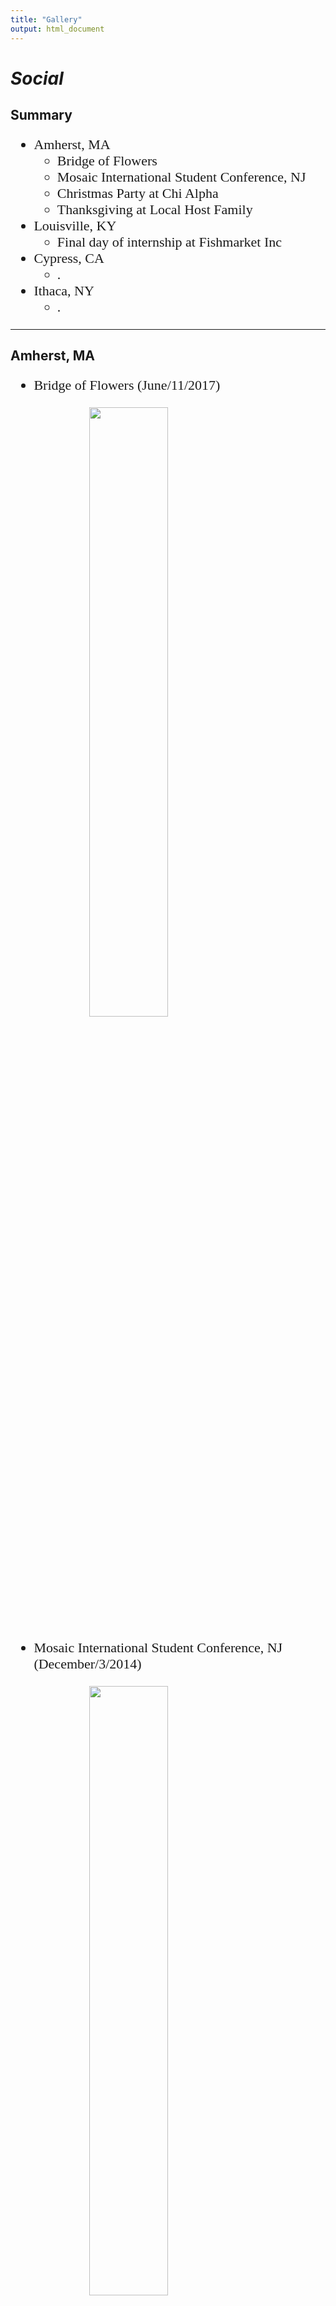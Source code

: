 ```yaml
---
title: "Gallery"
output: html_document
---
```

<style>
h1 {font-style: italic;}
img {display: block; margin-left: auto; margin-right: auto; margin-bottom: 10px;}
ul {font-family: Times New Roman; font-size: 22px;}
@media screen and (min-width:700px) {
  img {width: 50%;}
}
@media screen and (max-width:699px) {
  img {}
}
</style>

<div id="backhome"><a href="index.html"><i class="fa fa-home" aria-hidden="true"></i></a></div>

# Social{.tabset}
## Summary
- Amherst, MA
    - Bridge of Flowers
    - Mosaic International Student Conference, NJ
    - Christmas Party at Chi Alpha
    - Thanksgiving at Local Host Family
- Louisville, KY
    - Final day of internship at Fishmarket Inc
- Cypress, CA
    - .
- Ithaca, NY
    - .

---

## Amherst, MA
- Bridge of Flowers (June/11/2017)

![](Gallery/UMass_Bridge_of_Flowers.jpg)

- Mosaic International Student Conference, NJ (December/3/2014)

![](Gallery/UMass_Thanksgiving_2014.jpg)

- Christmas Party at Chi Alpha (December/23/2014)

![](Gallery/UMass_Christmas_2014.jpg)

- Thanksgiving at Local Host Family (November/28/2013)

![](Gallery/UMass_Thanksgiving_2013.jpg)

---

## Louisvill, KY
- Final day of internship at Fishmarket Inc

![](Gallery/Louisville_Kentucky.jpg)

---

## Cypress, CA

---

## Ithaca, NY

---


# Cooking{.tabset}
## Chinese Cuisine

---

# Photography

---

# Sports


Still under constructions.
